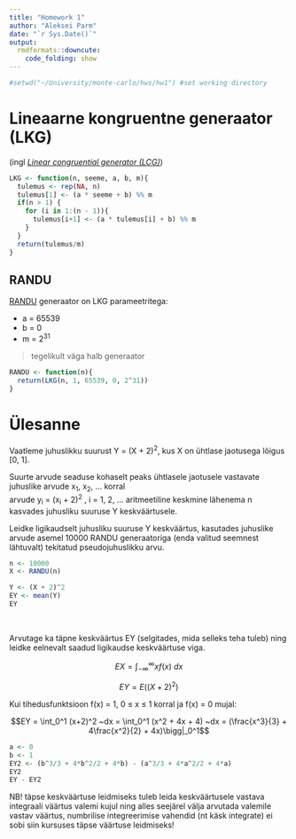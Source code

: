 ```yaml
---
title: "Homework 1"
author: "Aleksei Parm"
date: "`r Sys.Date()`"
output:
  rmdformats::downcute:
    code_folding: show
---
```


```r
#setwd("~/University/monte-carlo/hws/hw1") #set working directory
```



# Lineaarne kongruentne generaator (LKG)

(ingl [_Linear congruential generator (LCG)_](https://en.wikipedia.org/wiki/Linear_congruential_generator))

```r
LKG <- function(n, seeme, a, b, m){
  tulemus <- rep(NA, n)
  tulemus[1] <- (a * seeme + b) %% m
  if(n > 1) {
    for (i in 1:(n - 1)){
      tulemus[i+1] <- (a * tulemus[i] + b) %% m
    }
  }
  return(tulemus/m)
}
```


## RANDU

[RANDU](https://en.wikipedia.org/wiki/RANDU) generaator on LKG parameetritega:

- a = 65539
- b = 0
- m = 2^31^

> tegelikult väga halb generaator


```r
RANDU <- function(n){
  return(LKG(n, 1, 65539, 0, 2^31))
}
```



# Ülesanne

Vaatleme juhuslikku suurust Y = (X + 2)^2^, kus X on ühtlase jaotusega lõigus [0, 1].


Suurte arvude seaduse kohaselt peaks ühtlasele jaotusele vastavate juhuslike arvude x~1~, x~2~, ... korral  
arvude y~i~ = (x~i~ + 2)^2^ , i = 1, 2, ... aritmeetiline keskmine lähenema n kasvades juhusliku suuruse Y keskväärtusele.



Leidke ligikaudselt juhusliku suuruse Y keskväärtus, kasutades juhuslike arvude asemel 10000 RANDU generaatoriga (enda valitud seemnest lähtuvalt) tekitatud pseudojuhuslikku arvu.

```r
n <- 10000
X <- RANDU(n)

Y <- (X + 2)^2
EY <- mean(Y)
EY
```

<br>


Arvutage ka täpne keskväärtus EY (selgitades, mida selleks teha tuleb) ning leidke eelnevalt saadud ligikaudse keskväärtuse viga.

$$EX = \int_{-\infty}^\infty xf(x) ~dx$$

$$EY = E((X+2)^2)$$


Kui tihedusfunktsioon f(x) = 1, 0 ≤ x ≤ 1 korral ja f(x) = 0 mujal:

$$EY = \int_0^1 (x+2)^2 ~dx = \int_0^1 (x^2 + 4x + 4) ~dx = (\frac{x^3}{3} + 4\frac{x^2}{2} + 4x)\bigg|_0^1$$


```r
a <- 0
b <- 1
EY2 <- (b^3/3 + 4*b^2/2 + 4*b) - (a^3/3 + 4*a^2/2 + 4*a)
EY2
EY - EY2
```



NB! täpse keskväärtuse leidmiseks tuleb leida keskväärtusele vastava integraali väärtus valemi kujul ning alles seejärel välja arvutada valemile vastav väärtus, numbrilise integreerimise vahendid (nt käsk integrate) ei sobi siin kursuses täpse väärtuse leidmiseks!




